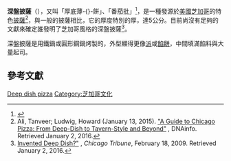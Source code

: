 {{noteTA|G1=Food}}
{{Infobox food
| name             = 深盤披薩
| image            = File:Chicago-style pizza.jpg
| image_size       = 250px
| caption          = 
| alternate_name   = 
| country          = [[美國|美國]]
| region           = [[芝加哥|芝加哥]]
| creator          = 
| course           = 
| type             = [[披薩|披薩]]
| served           = 
| main_ingredient  = [[生麵團|生麵團]]、[[番茄醬|番茄醬]]、[[起司|起司]]
| variations       = 
| calories         = 
| other            = 
}}

'''深盤披薩'''（{{lang-en|Deep-dish pizza}}），又叫「厚底薄-{}-餅」、「番茄批」<ref>{{cite web|title=【千奇百趣】芝加哥發明3.5厘米厚薄餅 填滿芝士茄醬食兩塊就飽|url=http://hk.news.yahoo.com/千奇百趣-芝加哥發明3-5厘米厚薄餅-填滿芝士茄醬食兩塊就飽-045514972.html|archiveurl=https://web.archive.org/web/20181121055304/http://hk.news.yahoo.com/%E3%80%90%E5%8D%83%E5%A5%87%E7%99%BE%E8%B6%A3%E3%80%91%E8%8A%9D%E5%8A%A0%E5%93%A5%E7%99%BC%E6%98%8E3-5%E5%8E%98%E7%B1%B3%E5%8E%9A%E8%96%84%E9%A4%85-%E5%A1%AB%E6%BB%BF%E8%8A%9D%E5%A3%AB%E8%8C%84-050814834.html|archivedate=2018-11-21|access-date=2022-01-10|dead-url=no}}</ref>，是一種發源於[[美國|美國]][[芝加哥|芝加哥]]的特色[[披薩|披薩]]<ref>Ali, Tanveer; Ludwig, Howard (January 13, 2015). [http://www.dnainfo.com/chicago/20150113/chicago/guide-chicago-pizza-from-deep-dish-tavern-style-beyond "A Guide to Chicago Pizza: From Deep-Dish to Tavern-Style and Beyond"] {{webarchive|url=https://web.archive.org/web/20160101171634/http://www.dnainfo.com/chicago/20150113/chicago/guide-chicago-pizza-from-deep-dish-tavern-style-beyond |date=2016-01-01 }}, DNAinfo. Retrieved January 2, 2016.</ref>，與一般的披薩相比，它的厚度特別的厚，達5公分。目前尚沒有足夠的文獻來確定誰發明了芝加哥風格的深盤披薩<ref>[http://articles.chicagotribune.com/2009-02-18/news/0902180055_1_chicago-pizza-ric-riccardo-pizzeria-uno"Who Invented Deep Dish?"] {{Wayback|url=http://articles.chicagotribune.com/2009-02-18/news/0902180055_1_chicago-pizza-ric-riccardo-pizzeria-uno |date=20140318014935 }}, ''Chicago Tribune'', February 18, 2009. Retrieved January 2, 2016.</ref>。

深盤披薩是用鐵鍋或圓形鋼鍋烤製的，外型顯得更像[[西式餡餅|派]]或[[餡餅|餡餅]]，中間填滿餡料與大量起司。

==參考文獻==
{{reflist}}

[[Category:比萨饼|Deep dish pizza]]
[[Category:芝加哥文化|Category:芝加哥文化]]
{{food-stub}}